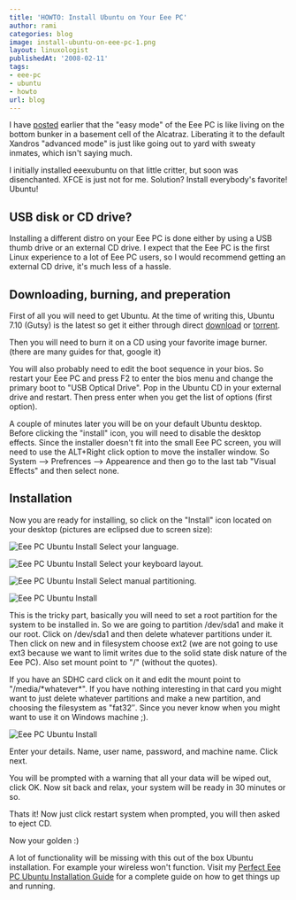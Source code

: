 ```yaml
---
title: 'HOWTO: Install Ubuntu on Your Eee PC'
author: rami
categories: blog
image: install-ubuntu-on-eee-pc-1.png
layout: linuxologist
publishedAt: '2008-02-11'
tags:
- eee-pc
- ubuntu
- howto
url: blog
---
```


I have [posted](/2008/02/06/eee-pc-finally) earlier that the "easy mode" of the Eee PC is like living on the bottom bunker in a basement cell of the Alcatraz. Liberating it to the default Xandros "advanced mode" is just like going out to yard with sweaty inmates, which isn't saying much.

I initially installed eeexubuntu on that little critter, but soon was disenchanted. XFCE is just not for me. Solution? Install everybody's favorite! Ubuntu!

## USB disk or CD drive?

Installing a different distro on your Eee PC is done either by using a USB thumb drive or an external CD drive. I expect that the Eee PC is the first Linux experience to a lot of Eee PC users, so I would recommend getting an external CD drive, it's much less of a hassle.

## Downloading, burning, and preperation

First of all you will need to get Ubuntu. At the time of writing this, Ubuntu 7.10 (Gutsy) is the latest so get it either through direct [download](http://www.ubuntu.com/getubuntu/download) or [torrent](http://torrent.ubuntu.com:6969/file?info\_hash=%ED%8A%B7%FB%3AL%D3Nd%8EH%A4%0F%8F%DD%97%A4%F5%40%D2).

Then you will need to burn it on a CD using your favorite image burner. (there are many guides for that, google it)

You will also probably need to edit the boot sequence in your bios. So restart your Eee PC and press F2 to enter the bios menu and change the primary boot to "USB Optical Drive". Pop in the Ubuntu CD in your external drive and restart. Then press enter when you get the list of options (first option).

A couple of minutes later you will be on your default Ubuntu desktop. Before clicking the "install" icon, you will need to disable the desktop effects. Since the installer doesn't fit into the small Eee PC screen, you will need to use the ALT+Right click option to move the installer window. So System --> Prefrences --> Appearence and then go to the last tab "Visual Effects" and then select none.

## Installation

Now you are ready for installing, so click on the "Install" icon located on your desktop (pictures are eclipsed due to screen size):

![Eee PC Ubuntu Install](/assets/images/content/blog/install-ubuntu-on-eee-pc-1.png)
Select your language.

![Eee PC Ubuntu Install](/assets/images/content/blog/install-ubuntu-on-eee-pc-2.png)
Select your keyboard layout.

![Eee PC Ubuntu Install](/assets/images/content/blog/install-ubuntu-on-eee-pc-3.png)
Select manual partitioning.

![Eee PC Ubuntu Install](/assets/images/content/blog/install-ubuntu-on-eee-pc-4.png)

This is the tricky part, basically you will need to set a root partition for the system to be installed in. So we are going to partition /dev/sda1 and make it our root. Click on /dev/sda1 and then delete whatever partitions under it. Then click on new and in filesystem choose ext2 (we are not going to use ext3 because we want to limit writes due to the solid state disk nature of the Eee PC). Also set mount point to "/" (without the quotes).

If you have an SDHC card click on it and edit the mount point to "/media/\*whatever\*". If you have nothing interesting in that card you might want to just delete whatever partitions and make a new partition, and choosing the filesystem as "fat32″. Since you never know when you might want to use it on Windows machine ;).

![Eee PC Ubuntu Install](/assets/images/content/blog/install-ubuntu-on-eee-pc-5.png)

Enter your details. Name, user name, password, and machine name. Click next.

You will be prompted with a warning that all your data will be wiped out, click OK. Now sit back and relax, your system will be ready in 30 minutes or so.

Thats it! Now just click restart system when prompted, you will then asked to eject CD.

Now your golden :)

A lot of functionality will be missing with this out of the box Ubuntu installation. For example your wireless won't function. Visit my [Perfect Eee PC Ubuntu Installation Guide](/2008/02/21/howto-your-perfect-ubuntu-on-your-perfect-eee-pc) for a complete guide on how to get things up and running.
